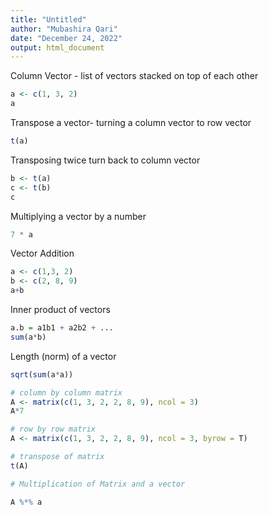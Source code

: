 ```yaml
---
title: "Untitled"
author: "Mubashira Qari"
date: "December 24, 2022"
output: html_document
---
```


Column Vector - list of vectors stacked on top of each other
```r
a <- c(1, 3, 2)
a
```

Transpose a vector- turning a column vector to row vector
```r
t(a)
```

Transposing twice turn back to column vector
```r
b <- t(a) 
c <- t(b)
c
```
Multiplying a vector by a number
```r
7 * a
```
Vector Addition
```r
a <- c(1,3, 2)
b <- c(2, 8, 9)
a+b

```
Inner product of vectors
```r
a.b = a1b1 + a2b2 + ...
sum(a*b)
```


Length (norm) of a vector
```r
sqrt(sum(a*a))
```
```r
# column by column matrix
A <- matrix(c(1, 3, 2, 2, 8, 9), ncol = 3)
A*7
```
```r
# row by row matrix
A <- matrix(c(1, 3, 2, 2, 8, 9), ncol = 3, byrow = T)
```


```r
# transpose of matrix
t(A)
```
```r
# Multiplication of Matrix and a vector

A %*% a
```


